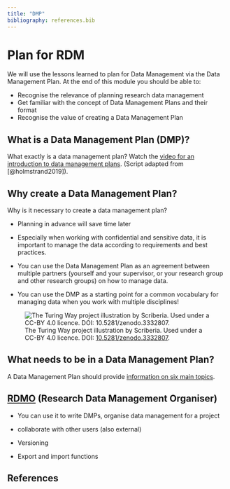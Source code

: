 ```yaml
---
title: "DMP"
bibliography: references.bib
---
```


# Plan for RDM {#plan}

We will use the lessons learned to plan for Data Management via the Data Management Plan. At the end of this module you should be able to:

-   Recognise the relevance of planning research data management
-   Get familiar with the concept of Data Management Plans and their format
-   Recognise the value of creating a Data Management Plan

## What is a Data Management Plan (DMP)?

What exactly is a data management plan? Watch the [video for an introduction to data management plans](https://youtu.be/28rTTRFDq58). (Script adapted from [@holmstrand2019]).

## Why create a Data Management Plan?

Why is it necessary to create a data management plan?

-   Planning in advance will save time later

-   Especially when working with confidential and sensitive data, it is important to manage the data according to requirements and best practices.

-   You can use the Data Management Plan as an agreement between multiple partners (yourself and your supervisor, or your research group and other research groups) on how to manage data.

-   You can use the DMP as a starting point for a common vocabulary for managing data when you work with multiple disciplines!

![The Turing Way project illustration by Scriberia. Used under a CC-BY 4.0 licence. DOI: [10.5281/zenodo.3332807](https://doi.org/10.5281/zenodo.3332807).](https://raw.githubusercontent.com/alan-turing-institute/the-turing-way/main/book/website/figures/data-management-plan.jpg)

## What needs to be in a Data Management Plan?

A Data Management Plan should provide [information on six main topics](https://the-turing-way.netlify.app/reproducible-research/rdm/rdm-dmp.html).

## [RDMO](https://rdmo.mpdl.mpg.de/) (Research Data Management Organiser)

-   You can use it to write DMPs, organise data management for a project

-   collaborate with other users (also external)

-   Versioning

-   Export and import functions

## References
